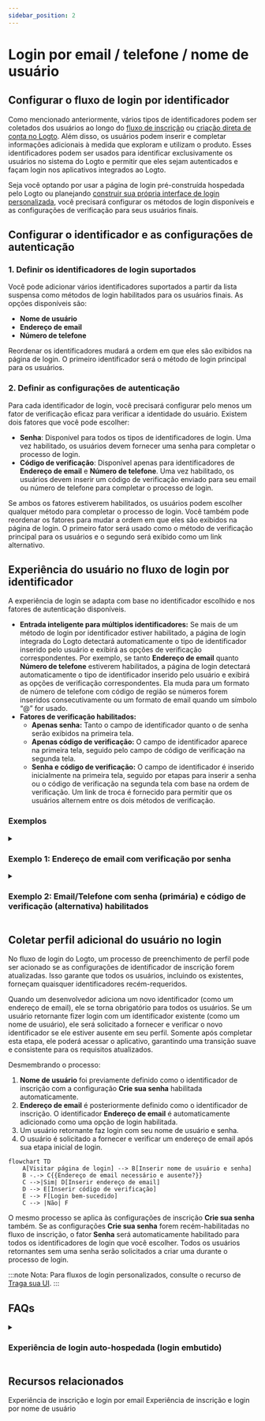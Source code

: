 ```yaml
---
sidebar_position: 2
---
```


# Login por email / telefone / nome de usuário

## Configurar o fluxo de login por identificador

Como mencionado anteriormente, vários tipos de identificadores podem ser coletados dos usuários ao longo do [fluxo de inscrição](/end-user-flows/sign-up-and-sign-in/sign-up) ou [criação direta de conta no Logto](/user-management/manage-users#add-users). Além disso, os usuários podem inserir e completar informações adicionais à medida que exploram e utilizam o produto. Esses identificadores podem ser usados para identificar exclusivamente os usuários no sistema do Logto e permitir que eles sejam autenticados e façam login nos aplicativos integrados ao Logto.

Seja você optando por usar a página de login pré-construída hospedada pelo Logto ou planejando [construir sua própria interface de login personalizada](/customization#custom-ui), você precisará configurar os métodos de login disponíveis e as configurações de verificação para seus usuários finais.

## Configurar o identificador e as configurações de autenticação

### 1. Definir os identificadores de login suportados

Você pode adicionar vários identificadores suportados a partir da lista suspensa como métodos de login habilitados para os usuários finais. As opções disponíveis são:

- **Nome de usuário**
- **Endereço de email**
- **Número de telefone**

Reordenar os identificadores mudará a ordem em que eles são exibidos na página de login. O primeiro identificador será o método de login principal para os usuários.

### 2. Definir as configurações de autenticação

Para cada identificador de login, você precisará configurar pelo menos um fator de verificação eficaz para verificar a identidade do usuário. Existem dois fatores que você pode escolher:

- **Senha**: Disponível para todos os tipos de identificadores de login. Uma vez habilitado, os usuários devem fornecer uma senha para completar o processo de login.
- **Código de verificação**: Disponível apenas para identificadores de **Endereço de email** e **Número de telefone**. Uma vez habilitado, os usuários devem inserir um código de verificação enviado para seu email ou número de telefone para completar o processo de login.

Se ambos os fatores estiverem habilitados, os usuários podem escolher qualquer método para completar o processo de login. Você também pode reordenar os fatores para mudar a ordem em que eles são exibidos na página de login. O primeiro fator será usado como o método de verificação principal para os usuários e o segundo será exibido como um link alternativo.

## Experiência do usuário no fluxo de login por identificador

A experiência de login se adapta com base no identificador escolhido e nos fatores de autenticação disponíveis.

- **Entrada inteligente para múltiplos identificadores:**
  Se mais de um método de login por identificador estiver habilitado, a página de login integrada do Logto detectará automaticamente o tipo de identificador inserido pelo usuário e exibirá as opções de verificação correspondentes. Por exemplo, se tanto **Endereço de email** quanto **Número de telefone** estiverem habilitados, a página de login detectará automaticamente o tipo de identificador inserido pelo usuário e exibirá as opções de verificação correspondentes. Ela muda para um formato de número de telefone com código de região se números forem inseridos consecutivamente ou um formato de email quando um símbolo “@” for usado.
- **Fatores de verificação habilitados:**
  - **Apenas senha:** Tanto o campo de identificador quanto o de senha serão exibidos na primeira tela.
  - **Apenas código de verificação:** O campo de identificador aparece na primeira tela, seguido pelo campo de código de verificação na segunda tela.
  - **Senha e código de verificação:** O campo de identificador é inserido inicialmente na primeira tela, seguido por etapas para inserir a senha ou o código de verificação na segunda tela com base na ordem de verificação. Um link de troca é fornecido para permitir que os usuários alternem entre os dois métodos de verificação.

### Exemplos

<details>
  <summary>

### Exemplo 1: Endereço de email com verificação por senha

</summary>

Adicione o **Endereço de email** como o identificador de login e habilite o fator **Senha** para verificação.

![Endereço de email com verificação por senha](./assets/sign-in-email-password.png)

</details>

<details>
  <summary>

### Exemplo 2: Email/Telefone com senha (primária) e código de verificação (alternativa) habilitados

</summary>

Adicione tanto **Endereço de email** quanto **Número de telefone** como identificadores de login.
Habilite os fatores **Senha** e **Código de verificação** para ambos os identificadores.

![Email/Telefone com senha e verificação por código](./assets/sign-in-email-phone-password-verification-code.png)

</details>

## Coletar perfil adicional do usuário no login

No fluxo de login do Logto, um processo de preenchimento de perfil pode ser acionado se as configurações de identificador de inscrição forem atualizadas. Isso garante que todos os usuários, incluindo os existentes, forneçam quaisquer identificadores recém-requeridos.

Quando um desenvolvedor adiciona um novo identificador (como um endereço de email), ele se torna obrigatório para todos os usuários. Se um usuário retornante fizer login com um identificador existente (como um nome de usuário), ele será solicitado a fornecer e verificar o novo identificador se ele estiver ausente em seu perfil. Somente após completar esta etapa, ele poderá acessar o aplicativo, garantindo uma transição suave e consistente para os requisitos atualizados.

Desmembrando o processo:

1. **Nome de usuário** foi previamente definido como o identificador de inscrição com a configuração **Crie sua senha** habilitada automaticamente.
2. **Endereço de email** é posteriormente definido como o identificador de inscrição. O identificador **Endereço de email** é automaticamente adicionado como uma opção de login habilitada.
3. Um usuário retornante faz login com seu nome de usuário e senha.
4. O usuário é solicitado a fornecer e verificar um endereço de email após sua etapa inicial de login.

```mermaid
flowchart TD
    A[Visitar página de login] --> B[Inserir nome de usuário e senha]
    B -.-> C{{Endereço de email necessário e ausente?}}
    C -->|Sim| D[Inserir endereço de email]
    D --> E[Inserir código de verificação]
    E --> F[Login bem-sucedido]
    C --> |Não| F
```

O mesmo processo se aplica às configurações de inscrição **Crie sua senha** também. Se as configurações **Crie sua senha** forem recém-habilitadas no fluxo de inscrição, o fator **Senha** será automaticamente habilitado para todos os identificadores de login que você escolher. Todos os usuários retornantes sem uma senha serão solicitados a criar uma durante o processo de login.

:::note
Nota: Para fluxos de login personalizados, consulte o recurso de [Traga sua UI](/customization/bring-your-ui/).
:::

## FAQs

<details>
  <summary>

### Experiência de login auto-hospedada (login embutido)

</summary>

O Logto atualmente não suporta API sem interface para login e inscrição. No entanto, você pode usar nosso recurso [Traga sua UI](/customization/bring-your-ui/) para carregar seu formulário de login personalizado no Logto. Também suportamos múltiplos parâmetros de login que você pode usar para pré-preencher o formulário de login com o identificador do usuário coletado do seu aplicativo ou fazer login diretamente com um provedor de SSO social ou corporativo de terceiros. Saiba mais em [Parâmetros de autenticação](/end-user-flows/authentication-parameters/).

</details>

## Recursos relacionados

<Url href="https://www.youtube.com/watch?v=64rBXpWbScc">
  Experiência de inscrição e login por email
</Url>

<Url href="https://www.youtube.com/watch?v=chQxCJX6e6w">
  Experiência de inscrição e login por nome de usuário
</Url>

